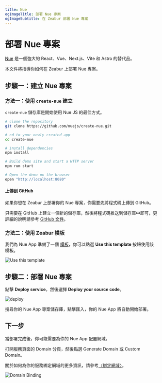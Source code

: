 ```yaml
---
title: Nue
ogImageTitle: 部署 Nue 專案
ogImageSubtitle: 在 Zeabur 部署 Nue 專案
---
```


# 部署 Nue 專案

[Nue](https://nuejs.org/) 是一個強大的 React、Vue、Next.js、Vite 和 Astro 的替代品。

本文件將指導你如何在 Zeabur 上部署 Nue 專案。

## 步驟一：建立 Nue 專案

### 方法一：使用 `create-nue` 建立

`create-nue` 儲存庫是開始使用 Nue JS 的最佳方式。

```bash
# clone the repository
git clone https://github.com/nuejs/create-nue.git

# cd to your newly created app
cd create-nue

# install dependencies
npm install

# Build demo site and start a HTTP server
npm run start

# Open the demo on the browser
open "http://localhost:8080"
```

#### 上傳到 GitHub

如果你想在 Zeabur 上部署你的 Nue 專案，你需要先將程式碼上傳到 GitHub。

只需要在 GitHub 上建立一個新的儲存庫，然後將程式碼推送到儲存庫中即可，更詳細的說明請參考 [GitHub 文件](https://docs.github.com/en/github/importing-your-projects-to-github/adding-an-existing-project-to-github-using-the-command-line)。

### 方法二：使用 Zeabur 模板

我們為 Nue App 準備了一個 [模板](https://github.com/zeabur/nuejs-template)，你可以點選 **Use this template** 按鈕使用該模板。

![Use this template](/guides/nodejs/nue/template.png)

## 步驟二：部署 Nue 專案

點擊 **Deploy service**，然後選擇 **Deploy your source code**。

![deploy](/deploy/common/select-service.en-US.png)

搜尋你的 Nue App 專案儲存庫，點擊匯入，你的 Nue App 將自動開始部署。

## 下一步

當部署完成後，你可能需要為你的 Nue App 配置網域。

打開服務頁面的 Domain 分頁，然後點選 Generate Domain 或 Custom Domain。

關於如何為你的服務綁定網域的更多資訊，請參考[〈綁定網域〉](../deploy/domain-binding)。

![Domain Binding](/guides/nodejs/nue/domain.png)

